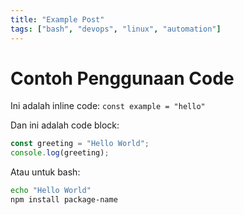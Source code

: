 ```yaml
---
title: "Example Post"
tags: ["bash", "devops", "linux", "automation"]
---
```


# Contoh Penggunaan Code

Ini adalah inline code: `const example = "hello"` 

Dan ini adalah code block:

```javascript
const greeting = "Hello World";
console.log(greeting);
```

Atau untuk bash:

```bash
echo "Hello World"
npm install package-name
``` 